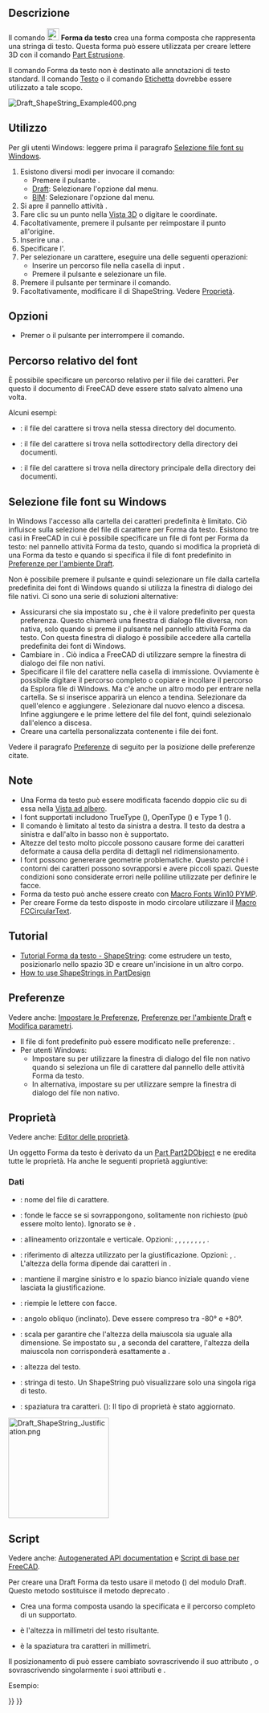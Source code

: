 <languages/>

{{Docnav/it
|[[Draft_Facebinder/it|Lega facce]]
|[[Draft_Hatch/it|Tratteggio]]
|[[Draft_Workbench/it|Draft]]
|IconL=Draft_Facebinder.svg 
|IconR=Draft_Hatch.svg 
|IconC=Workbench_Draft.svg
}}

{{GuiCommand/it
|Name=Draft_ShapeString
|Name/it=Draft Forma da testo
|MenuLocation=Drafting → Forma da testo<br>Annotazione → Forma da testo
|Workbenches=[[Draft_Workbench/it|Draft]], [[BIM_Workbench/it|BIM]]
|Shortcut=
|Version=0.14
|SeeAlso=[[Draft_Text/it|Testo]], [[Draft_Label/it|Draft Etichetta]] [[Part_Extrude/it|Part Estrusione]]
}}

<span id="Description"></span>
==Descrizione==

Il comando [[Image:Draft_ShapeString.svg|24px]] '''Forma da testo''' crea una forma composta che rappresenta una stringa di testo. Questa forma può essere utilizzata per creare lettere 3D con il comando [[Part_Extrude/it|Part Estrusione]].

Il comando Forma da testo non è destinato alle annotazioni di testo standard. Il comando [[Draft_Text/it|Testo]] o il comando [[Draft_Label/it|Etichetta]] dovrebbe essere utilizzato a tale scopo.

[[Image:Draft_ShapeString_Example400.png]]
{{Caption|Per posizionare una Forma da testo basta un singolo punto}}

<span id="Usage"></span>
==Utilizzo==

Per gli utenti Windows: leggere prima il paragrafo [[#Selezione file font su Windows|Selezione file font su Windows]].

<div class="mw-translate-fuzzy">
# Esistono diversi modi per invocare il comando:
#* Premere il pulsante {{Button|[[Image:Draft_ShapeString.svg|16px]] [[Draft_ShapeString/it|Forma da testo]]}}.
#* [[Draft_Workbench/it|Draft]]: Selezionare l'opzione {{MenuCommand|Drafting → [[Image:Draft_ShapeString.svg|16px]] Forma da testo}} dal menu.
#* [[BIM_Workbench/it|BIM]]: Selezionare l'opzione {{MenuCommand|Annotazione → [[Image:Draft_ShapeString.svg|16px]] Forma da testo}} dal menu.
# Si apre il pannello attività {{MenuCommand|Forma da testo}}.
# Fare clic su un punto nella [[3D_view/it|Vista 3D]] o digitare le coordinate.
# Facoltativamente, premere il pulsante {{Button|Reimposta punto}} per reimpostare il punto all'origine.
# Inserire una {{MenuCommand|Stringa}}.
# Specificare l'{{MenuCommand|Altezza}}.
# Per selezionare un carattere, eseguire una delle seguenti operazioni:
#* Inserire un percorso file nella casella di input {{MenuCommand|Font file}}.
#* Premere il pulsante {{Button|...}} e selezionare un file.
# Premere il pulsante {{Button|OK}} per terminare il comando.
# Facoltativamente, modificare il {{PropertyData|Justification}} di ShapeString. Vedere [[#Proprietà|Proprietà]].
</div>

<span id="Options"></span>
== Opzioni ==

* Premer {{KEY|Esc}} o il pulsante {{Button|Annulla}} per interrompere il comando.

<span id="Relative_font_path"></span>
==Percorso relativo del font==

{{version/it|1.1}}

È possibile specificare un percorso relativo per il file dei caratteri. Per questo il documento di FreeCAD deve essere stato salvato almeno una volta.

Alcuni esempi:
* {{FileName|./SomeFont.ttf}}: il file del carattere si trova nella stessa directory del documento.
* {{FileName|./MyDirectory/SomeFont.ttf}}: il file del carattere si trova nella sottodirectory {{FileName|MyDirectory}} della directory dei documenti.
* {{FileName|../SomeFont.ttf}}: il file del carattere si trova nella directory principale della directory dei documenti.

<span id="Font_file_selection_on_Windows"></span>
==Selezione file font su Windows==

<div class="mw-translate-fuzzy">
In Windows l'accesso alla cartella dei caratteri predefinita è limitato. Ciò influisce sulla selezione del file di carattere per Forma da testo. Esistono tre casi in FreeCAD in cui è possibile specificare un file di font per Forma da testo: nel pannello attività Forma da testo, quando si modifica la proprietà {{PropertyData|Font File}} di una Forma da testo e quando si specifica il file di font predefinito in [[Draft_Preferences/it#Testi e quotature|Preferenze per l'ambiente Draft]].
</div>

Non è possibile premere il pulsante {{Button|...}} e quindi selezionare un file dalla cartella predefinita dei font di Windows quando si utilizza la finestra di dialogo dei file nativi. Ci sono una serie di soluzioni alternative:
* Assicurarsi che {{MenuCommand|DontUseNativeFontDialog}} sia impostato su {{True}}, che è il valore predefinito per questa preferenza. Questo chiamerà una finestra di dialogo file diversa, non nativa, solo quando si preme il pulsante {{Button|...}} nel pannello attività Forma da testo. Con questa finestra di dialogo è possibile accedere alla cartella predefinita dei font di Windows.
* Cambiare {{MenuCommand|DontUseNativeDialog}} in {{True}}. Ciò indica a FreeCAD di utilizzare sempre la finestra di dialogo dei file non nativi.
* Specificare il file del carattere nella casella di immissione. Ovviamente è possibile digitare il percorso completo o copiare e incollare il percorso da Esplora file di Windows. Ma c'è anche un altro modo per entrare nella cartella. Se si inserisce {{Value|C:\}} apparirà un elenco a tendina. Selezionare {{Value|Windows}} da quell'elenco e aggiungere {{Value|\F}}. Selezionare {{Value|Fonts}} dal nuovo elenco a discesa. Infine aggiungere {{Value|\}} e le prime lettere del file del font, quindi selezionalo dall'elenco a discesa.
* Creare una cartella personalizzata contenente i file dei font.

Vedere il paragrafo [[#Preferenze|Preferenze]] di seguito per la posizione delle preferenze citate.

<span id="Notes"></span>
==Note==

<div class="mw-translate-fuzzy">
* Una Forma da testo può essere modificata facendo doppio clic su di essa nella [[Tree_view/it|Vista ad albero]].
* I font supportati includono TrueType ({{FileName|.ttf}}), OpenType ({{FileName|.otf}}) e Type 1 ({{FileName|.pfb}}).
* Il comando è limitato al testo da sinistra a destra. Il testo da destra a sinistra e dall'alto in basso non è supportato.
* Altezze del testo molto piccole possono causare forme dei caratteri deformate a causa della perdita di dettagli nel ridimensionamento.
* I font possono genererare geometrie problematiche. Questo perché i contorni dei caratteri possono sovrapporsi e avere piccoli spazi. Queste condizioni sono considerate errori nelle poliline utilizzate per definire le facce.
* Forma da testo può anche essere creato con [[Macro_Fonts_Win10_PYMP/it|Macro Fonts Win10 PYMP]].
* Per creare Forme da testo disposte in modo circolare utilizzare il [[Macro_FCCircularText/it|Macro FCCircularText]].
</div>

<span id="Tutorials"></span>
==Tutorial==

* [[Draft_ShapeString_tutorial/it|Tutorial Forma da testo - ShapeString]]: come estrudere un testo, posizionarlo nello spazio 3D e creare un'incisione in un altro corpo.
* [https://forum.freecadweb.org/viewtopic.php?f=3&t=36623 How to use ShapeStrings in PartDesign]

<span id="Preferences"></span>
==Preferenze==

Vedere anche: [[Preferences_Editor/it|Impostare le Preferenze]], [[Draft_Preferences/it|Preferenze per l'ambiente Draft]] e [[Std_DlgParameter/it|Modifica parametri]].

* Il file di font predefinito può essere modificato nelle preferenze: {{MenuCommand|Modifica → Preferenze... → Draft → Testi e quotature → Font predefinito per Forma da testo}}.
* Per utenti Windows:
** Impostare {{MenuCommand|Strumenti → Modifica parametri... → BaseApp → Preferences → Dialog → DontUseNativeFontDialog}} su {{True}} per utilizzare la finestra di dialogo del file non nativo quando si seleziona un file di carattere dal pannello delle attività Forma da testo.
** In alternativa, impostare {{MenuCommand|Strumenti → Modifica parametri... → BaseApp → Preferences → Dialog → DontUseNativeDialog}} su {{True}} per utilizzare sempre la finestra di dialogo del file non nativo.

<span id="Properties"></span>
== Proprietà ==

Vedere anche: [[Property_editor/it|Editor delle proprietà]].

Un oggetto Forma da testo è derivato da un [[Part_Part2DObject/it|Part Part2DObject]] e ne eredita tutte le proprietà. Ha anche le seguenti proprietà aggiuntive:

<span id="Data"></span>
===Dati===

{{TitleProperty|Draft}}

* {{PropertyData|Font File|File}}: nome del file di carattere.
* {{PropertyData|Fuse|Bool}}: fonde le facce se si sovrappongono, solitamente non richiesto (può essere molto lento). Ignorato se {{PropertyData|Make Face}} è {{FALSE}}. {{Version/it|1.0}}
* {{PropertyData|Justification|Enumeration}}: allineamento orizzontale e verticale. Opzioni: {{value|Top-Left}}, {{value|Top-Center}}, {{value|Top-Right}}, {{value|Middle-Left}}, {{value|Middle-Center}}, {{value|Middle-Right}}, {{value|Bottom-Left}}, {{value|Bottom-Center}}, {{value|Bottom-Right}}. {{Version/it|1.0}}
* {{PropertyData|Justification Reference|Enumeration}}: riferimento di altezza utilizzato per la giustificazione. Opzioni: {{value|Cap Height}}, {{value|Shape Height}}. L'altezza della forma dipende dai caratteri in {{PropertyData|String}}. {{Version/it|1.0}}
* {{PropertyData|Keep Left Margin|Bool}}: mantiene il margine sinistro e lo spazio bianco iniziale quando viene lasciata la giustificazione. {{Version/it|1.0}}
* {{PropertyData|Make Face|Bool}}: riempie le lettere con facce.
* {{PropertyData|Oblique Angle|Angolo}}: angolo obliquo (inclinato). Deve essere compreso tra -80° e +80°. {{Version/it|1.0}}
* {{PropertyData|Scale To Size|Bool}}: scala per garantire che l'altezza della maiuscola sia uguale alla dimensione. Se impostato su {{FALSE}}, a seconda del carattere, l'altezza della maiuscola non corrisponderà esattamente a {{PropertyData|Size}}. {{Version/it|1.0}}
* {{PropertyData|Size|Length}}: altezza del testo.
* {{PropertyData|String|String}}: stringa di testo. Un ShapeString può visualizzare solo una singola riga di testo.
* {{PropertyData|Tracking|Distance}}: spaziatura tra caratteri. ({{Version/it|1.0}}): Il tipo di proprietà è stato aggiornato.

[[Image:Draft_ShapeString_Justification.png|200px]]
{{Caption|L'altezza del rettangolo rosso (linea continua) è uguale all'altezza del carattere maiuscolo.<br>
L'altezza del rettangolo verde (linea tratteggiata) è uguale all'altezza della forma.<br>
Gli angoli, i punti medi dei bordi e il centro dei rettangoli<br>
corrispondono alle 9 opzioni di giustificazione: in alto a sinistra a in basso a destra.}}

<span id="Scripting"></span>
==Script==

Vedere anche: [https://freecad.github.io/SourceDoc/ Autogenerated API documentation] e [[FreeCAD Scripting Basics/it|Script di base per FreeCAD]].

Per creare una Draft Forma da testo usare il metodo {{incode|make_shapestring}} ({{Version/it|0.19}}) del modulo Draft. Questo metodo sostituisce il metodo deprecato {{incode|makeShapeString}}.

{{Code|code=
shapestring = make_shapestring(String, FontFile, Size=100, Tracking=0)
}}

* Crea una forma composta {{incode|shapestring}} usando la  {{incode|String}}  specificata e il percorso completo di un {{incode|FontFile}} supportato.
* {{incode|Size}} è l'altezza in millimetri del testo risultante.
* {{incode|Tracking}} è la spaziatura tra caratteri in millimetri.

Il posizionamento di {{incode|ShapeString}} può essere cambiato sovrascrivendo il suo attributo {{incode|Placement}}, o sovrascrivendo singolarmente i suoi attributi {{incode|Placement.Base}} e {{incode|Placement.Rotation}}.

Esempio:

{{Code|code=
import FreeCAD as App
import Draft

doc = App.newDocument()

font1 = "/usr/share/fonts/truetype/msttcorefonts/Arial.ttf"
font2 = "/usr/share/fonts/truetype/dejavu/DejaVuSerif.ttf"
font3 = "/usr/share/fonts/truetype/freefont/FreeSerifItalic.ttf"

S1 = Draft.make_shapestring("This is a sample text", font1, 200)

S2 = Draft.make_shapestring("Inclined text", font2, 200, 10)

zaxis = App.Vector(0, 0, 1)
p2 = App.Vector(-1000, 500, 0)
place2 = App.Placement(p2, App.Rotation(zaxis, 45))
S2.Placement = place2

S3 = Draft.make_shapestring("Upside-down text", font3, 200, 10)
S3.Placement.Base = App.Vector(0, -1000, 0)
S3.Placement.Rotation = App.Rotation(zaxis, 180)

doc.recompute()
}}


{{Docnav/it
|[[Draft_Facebinder/it|Lega facce]]
|[[Draft_Hatch/it|Tratteggio]]
|[[Draft_Workbench/it|Draft]]
|IconL=Draft_Facebinder.svg 
|IconR=Draft_Hatch.svg 
|IconC=Workbench_Draft.svg
}}

{{Draft Tools navi{{#translation:}}}}
{{Userdocnavi{{#translation:}}}}